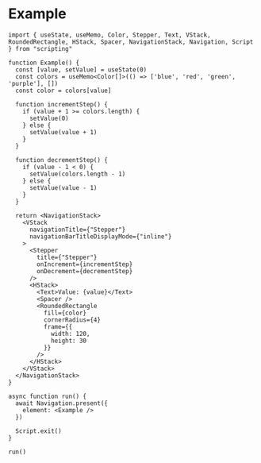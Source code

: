 # Example

```tsx
import { useState, useMemo, Color, Stepper, Text, VStack, RoundedRectangle, HStack, Spacer, NavigationStack, Navigation, Script } from "scripting"

function Example() {
  const [value, setValue] = useState(0)
  const colors = useMemo<Color[]>(() => ['blue', 'red', 'green', 'purple'], [])
  const color = colors[value]

  function incrementStep() {
    if (value + 1 >= colors.length) {
      setValue(0)
    } else {
      setValue(value + 1)
    }
  }

  function decrementStep() {
    if (value - 1 < 0) {
      setValue(colors.length - 1)
    } else {
      setValue(value - 1)
    }
  }

  return <NavigationStack>
    <VStack
      navigationTitle={"Stepper"}
      navigationBarTitleDisplayMode={"inline"}
    >
      <Stepper
        title={"Stepper"}
        onIncrement={incrementStep}
        onDecrement={decrementStep}
      />
      <HStack>
        <Text>Value: {value}</Text>
        <Spacer />
        <RoundedRectangle
          fill={color}
          cornerRadius={4}
          frame={{
            width: 120,
            height: 30
          }}
        />
      </HStack>
    </VStack>
  </NavigationStack>
}

async function run() {
  await Navigation.present({
    element: <Example />
  })

  Script.exit()
}

run()
```